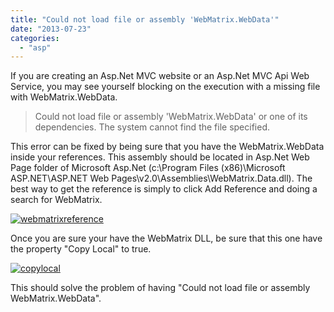 ```yaml
---
title: "Could not load file or assembly 'WebMatrix.WebData'"
date: "2013-07-23"
categories: 
  - "asp"
---
```


If you are creating an Asp.Net MVC website or an Asp.Net MVC Api Web Service, you may see yourself blocking on the execution with a missing file with WebMatrix.WebData.

> Could not load file or assembly 'WebMatrix.WebData' or one of its dependencies. The system cannot find the file specified.

This error can be fixed by being sure that you have the WebMatrix.WebData inside your references. This assembly should be located in Asp.Net Web Page folder of Microsoft Asp.Net (c:\\Program Files (x86)\\Microsoft ASP.NET\\ASP.NET Web Pages\\v2.0\\Assemblies\\WebMatrix.Data.dll). The best way to get the reference is simply to click Add Reference and doing a search for WebMatrix.

[![webmatrixreference](http://patrickdesjardins.com/blog/wp-content/uploads/2013/03/webmatrixreference-400x119.png)](http://patrickdesjardins.com/blog/?attachment_id=2032)

Once you are sure your have the WebMatrix DLL, be sure that this one have the property "Copy Local" to true.

[![copylocal](http://patrickdesjardins.com/blog/wp-content/uploads/2013/03/copylocal.png)](http://patrickdesjardins.com/blog/?attachment_id=2033)

This should solve the problem of having "Could not load file or assembly WebMatrix.WebData".

